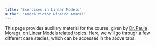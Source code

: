 ```yaml
---
title: 'Exercises in Linear Models'
author: 'André Victor Ribeiro Amaral'
---
```


This page provides auxiliary material for the course, given by [Dr. Paula Moraga](https://www.paulamoraga.com/), on Linear Models related topics. Here, we will go through a few different case studies, which can be accessed in the above tabs.

